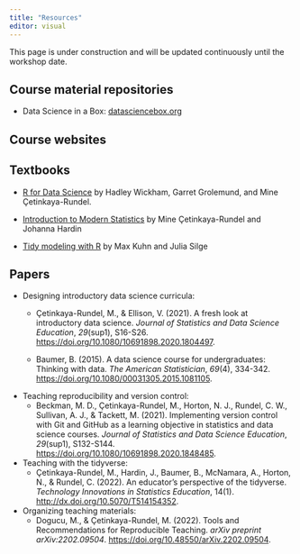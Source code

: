 ```yaml
---
title: "Resources"
editor: visual
---
```


::: callout-warning
This page is under construction and will be updated continuously until the workshop date.
:::

## Course material repositories

-   Data Science in a Box: [datasciencebox.org](https://datasciencebox.org/)

<!--# TO DO: Add others... -->

## Course websites

<!--# TO DO: Add links to STA 199, IntroDS, etc. course websites. -->

## Textbooks

-   [R for Data Science](https://r4ds.hadley.nz/) by Hadley Wickham, Garret Grolemund, and Mine Çetinkaya-Rundel.

-   [Introduction to Modern Statistics](https://openintro-ims.netlify.app/) by Mine Çetinkaya-Rundel and Johanna Hardin

-   [Tidy modeling with R](https://www.tmwr.org/) by Max Kuhn and Julia Silge

<!--# TO DO: Add MDSR by Baumer? -->

## Papers

<!--# TO DO: Add more relevant papers. -->

-   Designing introductory data science curricula:
    -   Çetinkaya-Rundel, M., & Ellison, V. (2021).
        A fresh look at introductory data science.
        *Journal of Statistics and Data Science Education*, *29*(sup1), S16-S26.
        <https://doi.org/10.1080/10691898.2020.1804497>.

    -   Baumer, B.
        (2015).
        A data science course for undergraduates: Thinking with data.
        *The American Statistician*, *69*(4), 334-342.
        <https://doi.org/10.1080/00031305.2015.1081105>.
-   Teaching reproducibility and version control:
    -   Beckman, M. D., Çetinkaya-Rundel, M., Horton, N. J., Rundel, C. W., Sullivan, A. J., & Tackett, M. (2021). Implementing version control with Git and GitHub as a learning objective in statistics and data science courses. *Journal of Statistics and Data Science Education*, *29*(sup1), S132-S144. <https://doi.org/10.1080/10691898.2020.1848485>.
-   Teaching with the tidyverse:
    -   Çetinkaya-Rundel, M., Hardin, J., Baumer, B., McNamara, A., Horton, N., & Rundel, C. (2022). An educator's perspective of the tidyverse. *Technology Innovations in Statistics Education*, 14(1). <http://dx.doi.org/10.5070/T514154352>.
-   Organizing teaching materials:
    -   Dogucu, M., & Çetinkaya-Rundel, M.
        (2022).
        Tools and Recommendations for Reproducible Teaching.
        *arXiv preprint arXiv:2202.09504*.
        <https://doi.org/10.48550/arXiv.2202.09504>.
